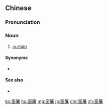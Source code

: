 {{also|窗帘}}
==Chinese==
{{zh-forms|s=窗帘|t2=窗帘}}

===Pronunciation===
{{zh-pron
|m=chuānglián,er=y
|c=coeng1 lim4-2
|cat=n
}}

===Noun===
{{zh-noun}}

# [[curtain]]

====Synonyms====
* {{zh-l|簾子}}

====See also====
* {{zh-l|幕布}}

{{zh-cat|Intermediate}}

[[ko:窗簾]]
[[hu:窗簾]]
[[mg:窗簾]]
[[ja:窗簾]]
[[chr:窗簾]]
[[zh:窗簾]]